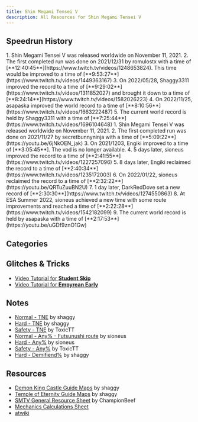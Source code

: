 ```yaml
---
title: Shin Megami Tensei V
description: All Resources for Shin Megami Tensei V
---
```



<DocsHero 
    content="Shin Megami Tensei V is the latest entry in the Shin Megami Tensei series, being the first to be completely set in a semi-open world which encourages to player to explore."
    srcUrl={cover}
    alt="Shin Megami Tensei V Cover"
/>

<LinkCard title="Leaderboards" href="https://www.speedrun.com/smtv" description="See all the submitted runs on Speedrun.com"/>

## Speedrun History
<Tabs>
    <TabItem label="Hard TNE">
        <Steps>
            1. Shin Megami Tensei V was released worldwide on November 11, 2021.
            2. The first completed run was done on 2021/12/31 by romulostx with a time of [**12:40:45**](https://www.twitch.tv/videos/1248653824). This time would be improved to a time of [**9:53:27**](https://www.twitch.tv/videos/1449363167)
            3. On 2022/05/28, Shaggy3311 improved the record to a time of [**9:29:02**](https://www.twitch.tv/videos/1311852027) and brought it down to a time of [**8:24:14**](https://www.twitch.tv/videos/1582026223)
            4. On 2022/11/25, asapaska improved the world record to a time of [**8:10:56**](https://www.twitch.tv/videos/1663222487)
            5. The current world record is held by Shaggy3311 with a time of [**7:25:44**](https://www.twitch.tv/videos/1696104648)
        </Steps>
    </TabItem>
    <TabItem label="Safety Any%">
        <Steps>
        1. Shin Megami Tensei V was released worldwide on November 11, 2021.
        2. The first completed run was done on 2021/11/27 by secretbunnyninja with a time of [**5:09:22**](https://youtu.be/6jNkOEN_jak)
        3. On 2021/1203, Engiki improved to a time of [**3:05:45**]. The vod is no longer available.
        4. 5 days later, sioneus improved the record to a time of [**2:41:55**](https://www.twitch.tv/videos/1227257096)
        5. 8 days later, Engiki reclaimed the record to a time of [**2:40:34**](https://www.twitch.tv/videos/1235172003)
        6. On 2022/01/22, sioneus reclaimed the record to a time of [**2:32:22**](https://youtu.be/QRTuZuuBN2U)
        7. 1 day later, DarkRedDove set a new record of [**2:30:30**](https://www.twitch.tv/videos/1274550863)
        8. At ESA Summer 2022, sioneus achieved a new time with some route improvements and reached a time of [**2:22:28**](https://www.twitch.tv/videos/1542182099)
        9. The current world record is held by asapaska with a time of [**2:17:53**](https://youtu.be/uGDf9znO1Gw)
        </Steps>
    </TabItem>
</Tabs>

## Categories
<CardGrid>
    <Card title="True Neutral Ending"></Card>
    <Card title="Any%"></Card>
    <Card title="All Bosses"></Card>
    <Card title="Demifiend%"></Card>
</CardGrid>

## Glitches & Tricks
- [Video Tutorial for **Student Skip**](https://www.youtube.com/watch?v=P9axb5forXU)
- [Video Tutorial for **Empyrean Early**](https://www.youtube.com/watch?v=Q2nPlbozqmk)

## Notes
- [Normal - TNE](https://docs.google.com/spreadsheets/d/1JhqzDNeBEdVHRlefVq-YtO0oYZQHkOk6HpKX6OR0RsE/edit#gid=0) by shaggy
- [Hard - TNE](https://docs.google.com/spreadsheets/d/18hEXZOrQhRr7nzpNYC5wGyUdavg3-BpKjEg8K5cmXnQ/edit#gid=2095762135) by shaggy
- [Safety - TNE](https://drive.google.com/file/d/1jPxf_-QCTZAzLNr5WVKmQn7d7zlLljGw/view?usp=sharing) by ToxicTT
- [Normal - Any% - Futsunushi route](https://docs.google.com/spreadsheets/d/1VlBLx98wTelumMt5hk_kwZoHwTZCdbFQ/edit#gid=367221705) by sioneus
- [Hard - Any%](https://docs.google.com/spreadsheets/d/1TZ7IceQeqBaPmphOFDDjaGy4SB0zlXzAgxn3CH5MXZQ/edit#gid=283801600) by sioneus
- [Safety - Any%](https://drive.google.com/file/d/16BxAFY6_M2AJhMxPUvF1KNd7lal1tUHS/view?usp=sharing) by ToxicTT
- [Hard - Demifiend%](https://docs.google.com/spreadsheets/d/1DF5a5QJAL9xiOZPlvNNWg2F-CbYV9FdYQ__RTeb_ohI/edit#gid=2095762135) by shaggy


## Resources
- [Demon King Castle Guide Maps](https://imgur.com/a/e6wZ2Z5) by shaggy
- [Temple of Eternity Guide Maps](https://imgur.com/a/daACL6e) by shaggy
- [SMTV General Resource Sheet](https://docs.google.com/spreadsheets/d/1WtF2wrwTR1rE5U4BAOTaZlJJmVYUwfBnc_0s_w5G_kg/edit#gid=0) by ChampionBeef
- [Mechanics Calculations Sheet](https://docs.google.com/spreadsheets/d/1d2fNm0p9zGd4zQeop5jGUPFTXd1etNwb_ueGlfD55cE/edit?usp=sharing)
- [atwiki](https://w.atwiki.jp/megaten5/)